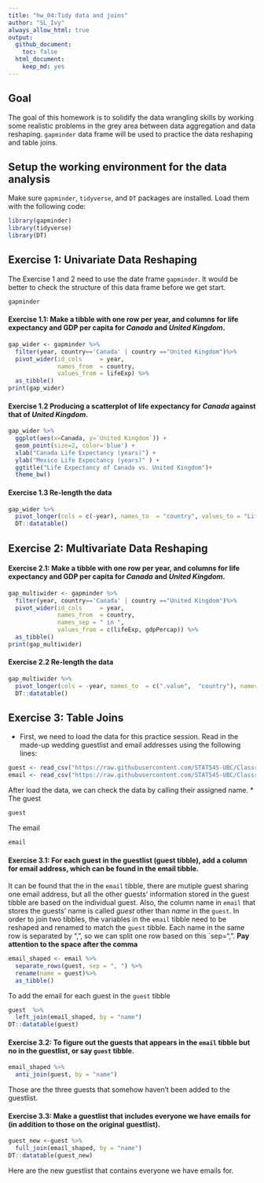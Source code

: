 ```yaml
---
title: "hw_04:Tidy data and joins"
author: "SL_Ivy"
always_allow_html: true
output:
  github_document:
    toc: false
  html_document: 
    keep_md: yes
---
```

## Goal

The goal of this homework is to solidify the data wrangling skills by working some realistic problems in the grey area between data aggregation and data reshaping.
`gapminder` data frame will be used to practice the data reshaping and table joins.



## Setup the working environment for the data analysis
Make sure `gapminder`, `tidyverse`, and `DT` packages are installed.
Load them with the following code:
```r
library(gapminder)
library(tidyverse)
library(DT)
```

## Exercise 1: Univariate Data Reshaping

The Exercise 1 and 2 need to use the date frame `gapminder`. It would be better to check the structure of this data frame before we get start.
```r
gapminder
```

#### Exercise 1.1: Make a tibble with one row per **year**, and columns for **life expectancy** and **GDP per capita** for *Canada* and *United Kingdom*.
```r
gap_wider <- gapminder %>%
  filter(year, country=='Canada' | country =="United Kingdom")%>%
  pivot_wider(id_cols     = year, 
              names_from  = country, 
              values_from = lifeExp) %>%
  as_tibble()
print(gap_wider)
```


#### Exercise 1.2 Producing a scatterplot of life expectancy for *Canada* against that of *United Kingdom*.


```r
gap_wider %>% 
  ggplot(aes(x=Canada, y=`United Kingdom`)) +
  geom_point(size=2, color='blue') +
  xlab("Canada Life Expectancy (years)") +
  ylab("Mexico Life Expectancy (years)" ) +
  ggtitle("Life Expectancy of Canada vs. United Kingdom")+
  theme_bw()
```


#### Exercise 1.3 Re-length the data
```r
gap_wider %>% 
  pivot_longer(cols = c(-year), names_to  = "country", values_to = "LifeExp") %>%
  DT::datatable()
```


## Exercise 2: Multivariate Data Reshaping

#### Exercise 2.1: Make a tibble with one row per **year**, and columns for **life expectancy** and **GDP per capita** for *Canada* and *United Kingdom*.

```r
gap_multiwider <- gapminder %>%
  filter(year, country=='Canada' | country =="United Kingdom")%>%
  pivot_wider(id_cols     = year,
              names_from  = country,
              names_sep = " in ",
              values_from = c(lifeExp, gdpPercap)) %>%
  as_tibble()
print(gap_multiwider)
```


#### Exercise 2.2 Re-length the data
```r
gap_multiwider %>% 
  pivot_longer(cols = -year, names_to  = c(".value",  "country"), names_sep = ' in ') %>%
  DT::datatable()
```


## Exercise 3: Table Joins 
* First, we need to load the data for this practice session.
Read in the made-up wedding guestlist and email addresses using the following lines:

```r
guest <- read_csv("https://raw.githubusercontent.com/STAT545-UBC/Classroom/master/data/wedding/attend.csv")
email <- read_csv("https://raw.githubusercontent.com/STAT545-UBC/Classroom/master/data/wedding/emails.csv")
```

After load the data, we can check the data by calling their assigned name.
* The guest 
```r
guest
```

The email
```r
email
```

#### Exercise 3.1: For each guest in the guestlist (guest tibble), add a column for email address, which can be found in the email tibble.

It can be found that the in the `email` tibble, there are mutiple guest sharing one email address, but all the other guests' information stored in the guest tibble are based on the individual guest.
Also, the column name in `email` that stores the guests' name is called *guest* other than *name* in the `guest`.
In order to join two tibbles, the variables in the `email` tibble need to be reshaped and renamed to match the `guest` tibble.
Each name in the same row is separated by ", ", so we can split one row based on this `sep=", ". **Pay attention to the space after the comma**

```r
email_shaped <- email %>% 
  separate_rows(guest, sep = ", ") %>%
  rename(name = guest)%>%
  as_tibble()
```

To add the email for each guest in the `guest` tibble

```r
guest  %>%
  left_join(email_shaped, by = "name")
DT::datatable(guest)
```


#### Exercise 3.2: To figure out the guests that appears in the `email` tibble but no in the guestlist, or say `guest` tibble.

```r
email_shaped %>%
  anti_join(guest, by = "name")
```

Those are the three guests that somehow haven't been added to the guestlist.

#### Exercise 3.3: Make a guestlist that includes everyone we have emails for (in addition to those on the original guestlist).

```r
guest_new <-guest %>%
  full_join(email_shaped, by = "name")
DT::datatable(guest_new)
```

Here are the new guestlist that contains everyone we have emails for.